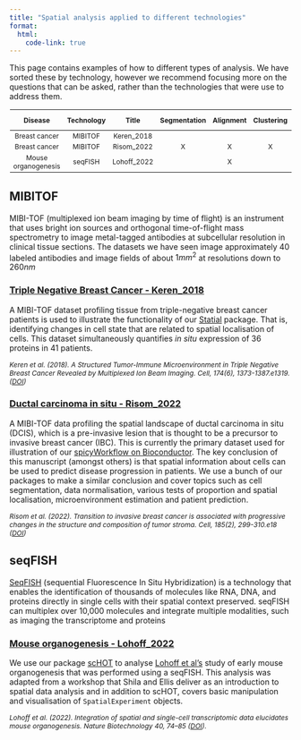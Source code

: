 ```yaml
---
title: "Spatial analysis applied to different technologies"
format:
  html:
    code-link: true
---
```


This page contains examples of how to different types of analysis. We have sorted these by technology, however we recommend focusing more on the questions that can be asked, rather than the technologies that were use to address them.

<style>
table {
  font-size: 9pt;
  padding: 1px;
}
</style>

| Disease | Technology | Title | Segmentation | Alignment | Clustering | Localisation | Microenvironments | Patient Classification |
|:---:|:---:|:---:|:---:|:---:|:---:|:---:|:---:|:---:|:---:|
| Breast cancer   | MIBITOF    |  Keren_2018 |     |  |   | X |  X     | X |
| Breast cancer   | MIBITOF    |  Risom_2022 |  X   | X |  X | X |  X     | X |
| Mouse organogenesis   | seqFISH    |  Lohoff_2022 |     | X |   | X |    |  |

<style>
citation {
  font-size: 9pt;
  font-style: italic;
}
</style>

## MIBITOF

MIBI-TOF (multiplexed ion beam imaging by time of flight) is an instrument that uses bright ion sources and orthogonal time-of-flight mass spectrometry to image metal-tagged antibodies at subcellular resolution in clinical tissue sections. The datasets we have seen image approximately 40 labeled antibodies and image fields of about $1mm^2$ at resolutions down to $260nm$

### [Triple Negative Breast Cancer - Keren_2018](datasets/Keren_2018/Keren_2018.qmd)

A MIBI-TOF dataset profiling tissue from triple-negative breast cancer patients is used to illustrate the functionality of our [Statial](https://www.bioconductor.org/packages/release/bioc/html/Statial.html) package. That is, identifying changes in cell state that are related to spatial localisation of cells. This dataset simultaneously quantifies *in situ* expression of 36 proteins in 41 patients.

<citation>
Keren et al. (2018). A Structured Tumor-Immune Microenvironment in Triple Negative Breast Cancer Revealed by Multiplexed Ion Beam Imaging. Cell, 174(6), 1373-1387.e1319. ([DOI](https://doi.org/10.1016/j.cell.2018.08.039))
</citation>


### [Ductal carcinoma in situ - Risom_2022](https://sydneybiox.github.io/spicyWorkflow/articles/spicyWorkflow.html)

A MIBI-TOF data profiling the spatial landscape of ductal carcinoma in situ (DCIS), which is a pre-invasive lesion that is thought to be a precursor to invasive breast cancer (IBC). This is currently the primary dataset used for illustration of our [spicyWorkflow on Bioconductor](https://bioconductor.org/packages/release/workflows/html/spicyWorkflow.html). The key conclusion of this manuscript (amongst others) is that spatial information about cells can be used to predict disease progression in patients. We use a bunch of our packages to make a similar conclusion and cover topics such as cell segmentation, data normalisation, various tests of proportion and spatial localisation, microenvironment estimation and patient prediction.

<citation>
Risom et al. (2022). Transition to invasive breast cancer is associated with progressive changes in the structure and composition of tumor stroma.
Cell, 185(2), 299-310.e18 ([DOI](https://doi.org/10.1016/j.cell.2021.12.023))
</citation>

## seqFISH

[SeqFISH](https://spatial.caltech.edu/seqfish) (sequential Fluorescence In Situ Hybridization) is a technology that enables the identification of thousands of molecules like RNA, DNA, and proteins directly in single cells with their spatial context preserved. seqFISH can multiplex over 10,000 molecules and integrate multiple modalities, such as imaging the transcriptome and proteins

### [Mouse organogenesis - Lohoff_2022](datasets/Lohoff_2022/Lohoff_2022.qmd)

We use our package [scHOT](https://www.bioconductor.org/packages/release/bioc/html/scHOT.html) to analyse [Lohoff et al's](https://www.nature.com/articles/s41587-021-01006-2) study of early mouse organogenesis that was performed using a seqFISH. This analysis was adapted from a workshop that Shila and Ellis deliver as an introduction to spatial data analysis and in addition to scHOT, covers basic manipulation and visualisation of `SpatialExperiment` objects. 

<citation>
Lohoff et al. (2022). Integration of spatial and single-cell transcriptomic data elucidates mouse organogenesis. Nature Biotechnology 40, 74–85 ([DOI](https://doi.org/10.1038/s41587-021-01006-2)).
</citation>